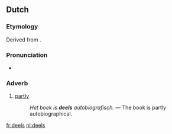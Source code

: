 ==Dutch==

===Etymology===
Derived from {{term|deel|lang=nl}}.

===Pronunciation===
* {{rhymes|eːls|lang=nl}}

===Adverb===
{{head|nl|adverb}}
# [[partly]]
#: ''Het boek is '''deels''' autobiografisch.'' &mdash; The book is partly autobiographical.

[[fr:deels]]
[[nl:deels]]